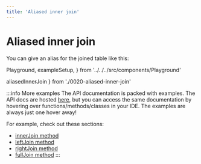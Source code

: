 ```yaml
---
title: 'Aliased inner join'
---
```


# Aliased inner join

You can give an alias for the joined table like this:

  Playground,
  exampleSetup,
} from '../../../src/components/Playground'

  aliasedInnerJoin
} from './0020-aliased-inner-join'

<div style={{ marginBottom: '1em' }}>
  <Playground code={aliasedInnerJoin} setupCode={exampleSetup} />
</div>

:::info More examples
The API documentation is packed with examples. The API docs are hosted [here](https://kysely-org.github.io/kysely-apidoc/),
but you can access the same documentation by hovering over functions/methods/classes in your IDE. The examples are always
just one hover away!

For example, check out these sections:
 - [innerJoin method](https://kysely-org.github.io/kysely-apidoc/interfaces/SelectQueryBuilder.html#innerJoin)
 - [leftJoin method](https://kysely-org.github.io/kysely-apidoc/interfaces/SelectQueryBuilder.html#leftJoin)
 - [rightJoin method](https://kysely-org.github.io/kysely-apidoc/interfaces/SelectQueryBuilder.html#rightJoin)
 - [fullJoin method](https://kysely-org.github.io/kysely-apidoc/interfaces/SelectQueryBuilder.html#fullJoin)
:::